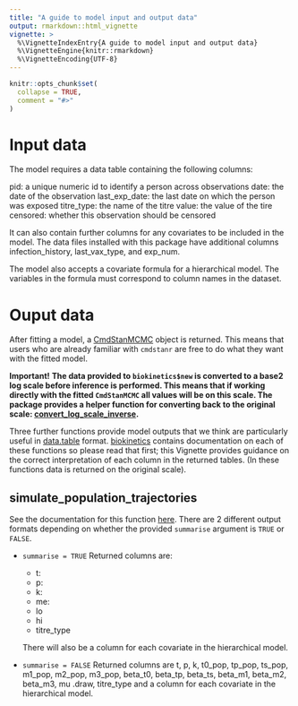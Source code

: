 ```yaml
---
title: "A guide to model input and output data"
output: rmarkdown::html_vignette
vignette: >
  %\VignetteIndexEntry{A guide to model input and output data}
  %\VignetteEngine{knitr::rmarkdown}
  %\VignetteEncoding{UTF-8}
---
```


```r
knitr::opts_chunk$set(
  collapse = TRUE,
  comment = "#>"
)
```

# Input data

The model requires a data table containing the following columns:

pid: a unique numeric id to identify a person across observations
date: the date of the observation
last_exp_date: the last date on which the person was exposed
titre_type: the name of the titre
value: the value of the tire
censored: whether this observation should be censored

It can also contain further columns for any covariates to be included in the model. The data files installed with this package have additional columns infection_history, last_vax_type, and exp_num.

The model also accepts a covariate formula for a hierarchical model. The variables in the formula must correspond to column names in the dataset.

# Ouput data

After fitting a model, a [CmdStanMCMC](https://mc-stan.org/cmdstanr/reference/CmdStanMCMC.html) object is returned. This means
that users who are already familiar with `cmdstanr` are free to do what they want with the fitted model.

**Important!**
**The data provided to `biokinetics$new` is converted to a base2 log scale before inference is performed. This means that if working
directly with the fitted `CmdStanMCMC` all values will be on this scale. The package provides a helper function for converting
back to the original scale: [convert_log_scale_inverse](../reference/convert_log_scale_inverse.html).**

Three further functions provide model outputs that we think are particularly useful in [data.table](https://cran.r-project.org/web/packages/data.table/) format.
[biokinetics](../reference/biokinetics.html) contains documentation on each of these functions so please read that first; this Vignette provides
guidance on the correct interpretation of each column in the returned tables. (In these functions data is returned on the original scale).

## simulate_population_trajectories

See the documentation for this function [here](../reference/biokinetics.html#method-simulate-population-trajectories).
There are 2 different output formats depending on whether the provided `summarise` argument is `TRUE` or `FALSE`.

* `summarise = TRUE`
  Returned columns are:
  * t:
  * p:
  * k:
  * me:
  * lo
  * hi
  * titre_type

  There will also be a column for each covariate in the hierarchical model.

* `summarise = FALSE`
  Returned columns are t, p, k, t0_pop, tp_pop, ts_pop, m1_pop, m2_pop, m3_pop, beta_t0, beta_tp, beta_ts, beta_m1, beta_m2, beta_m3, mu .draw, titre_type and a column for each covariate in the hierarchical model.

